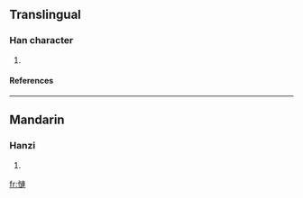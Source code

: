 ==Translingual==
===Han character===
{{Han char|rn=61|rad=心|as=11|sn=14|four=|canj=心卜十十 (PYJJ)}}
# {{defn|Han|sort=心11}}
====References====
{{Han ref|kx=0399.270|dkj=11125|dj=0739.140|hdz=42345.010|uh=6169|ud=24937}}

----
==Mandarin==
===Hanzi===
{{cmn-hanzi|pin=[[lián]] (lian2)|wg=lien<sup>2</sup>}}
# {{defn|Mandarin}}

[[fr:慩]]